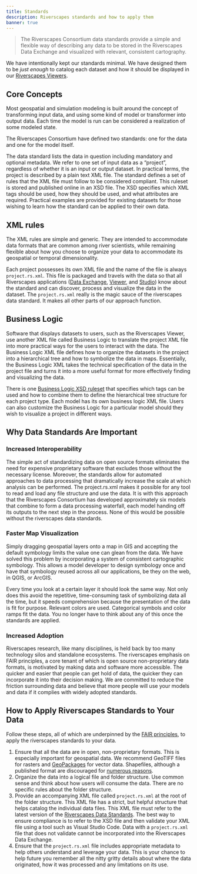 ```yaml
---
title: Standards
description: Riverscapes standards and how to apply them
banner: true
---
```


> The Riverscapes Consortium data standards provide a simple and flexible way of describing any data to be stored in the Riverscapes Data Exchange and visualized with relevant, consistent cartography.

We have intentionally kept our standards minimal. We have designed them to be *just enough* to catalog each dataset and how it should be displayed in our [Riverscapes Viewers](https://viewer.riverscapes.net/).

## Core Concepts

Most geospatial and simulation modeling is built around the concept of transforming input data, and using some kind of model or transformer into output data. Each time the model is run can be considered a realization of some modeled state.

The Riverscapes Consortium have defined two standards: one for the data and one for the model itself.

The data standard lists the data in question including mandatory and optional metadata. We refer to one set of input data as a “project”, regardless of whether it is an input or output dataset. In practical terms, the project is described by a plain text XML file. The standard defines a set of rules that the XML file must follow to be considered compliant. This ruleset is stored and published online in an XSD file. The XSD specifies which XML tags should be used, how they should be used, and what attributes are required. Practical examples are provided for existing datasets for those wishing to learn how the standard can be applied to their own data.

## XML rules

The XML rules are simple and generic. They are intended to accommodate data formats that are common among river scientists, while remaining flexible about how you choose to organize your data to accommodate its geospatial or temporal dimensionality.

Each project possesses its own XML file and the name of the file is always `project.rs.xml`. This file is packaged and travels with the data so that all Riverscapes applications ([Data Exchange](https://data.riverscapes.net), [Viewer](https://viewer.riverscapes.net), and [Studio](https://qris.riverscapes.net)) know about the standard and can discover, process and visualize the data in the dataset. The `project.rs.xml` really is the magic sauce of the riverscapes data standard. It makes all other parts of our approach function.

## Business Logic

Software that displays datasets to users, such as the Riverscapes Viewer, use another XML file called Business Logic to translate the project XML file into more practical ways for the users to interact with the data. The Business Logic XML file defines how to organize the datasets in the project into a hierarchical tree and how to symbolize the data in maps.
Essentially, the Business Logic XML takes the technical specification of the data in the project file and turns it into a more useful format for more effectively finding and visualizing the data.

There is one [Business Logic XSD ruleset](https://github.com/Riverscapes/RiverscapesXML/blob/master/RaveBusinessLogic/XSD/project_explorer.xsd) that specifies which tags can be used and how to combine them to define the hierarchical tree structure for each project type. Each model has its own business logic XML file.
Users can also customize the Business Logic for a particular model should they wish to visualize a project in different ways.

## Why Data Standards Are Important

### Increased Interoperability

The simple act of standardizing data on open source formats eliminates the need for expensive proprietary software that excludes those without the necessary license. Moreover, the standards allow for automated approaches to data processing that dramatically increase the scale at which analysis can be performed. The project.rs.xml makes it possible for any tool to read and load any file structure and use the data. It is with this approach that the Riverscapes Consortium has developed approximately six models that combine to form a data processing waterfall, each model handing off its outputs to the next step in the process. None of this would be possible without the riverscapes data standards.

### Faster Map Visualization

Simply dragging geospatial layers onto a map in GIS and accepting the default symbology limits the value one can glean from the data. We have solved this problem by incorporating a system of consistent cartographic symbology. This allows a model developer to design symbology once and have that symbology reused across all our applications, be they on the web, in QGIS, or ArcGIS.

Every time you look at a certain layer it should look the same way. Not only does this avoid the repetitive, time-consuming task of symbolizing data all the time, but it speeds comprehension because the presentation of the data is fit for purpose. Relevant colors are used. Categorical symbols and color ramps fit the data. You no longer have to think about any of this once the standards are applied.

### Increased Adoption

Riverscapes research, like many disciplines, is held back by too many technology silos and standalone ecosystems. The riverscapes emphasis on FAIR principles, a core tenant of which is open source non-proprietary data formats, is motivated by making data and software more accessible. The quicker and easier that people can get hold of data, the quicker they can incorporate it into their decision making. We are committed to reduce the friction surrounding data and believe that more people will use your models and data if it complies with widely adopted standards.

## How to Apply Riverscapes Standards to Your Data

Follow these steps, all of which are underpinned by the [FAIR principles](https://www.go-fair.org/fair-principles/), to apply the riverscapes standards to your data.

1. Ensure that all the data are in open, non-proprietary formats. This is especially important for geospatial data. We recommend GeoTIFF files for rasters and [GeoPackages](https://www.geopackage.org/) for vector data. Shapefiles, although a published format are discouraged for [numerous reasons](http://switchfromshapefile.org/).
2. Organize the data into a logical file and folder structure. Use common sense and think about how users will consume the data. There are no specific rules about the folder structure.
3. Provide an accompanying XML file called `project.rs.xml` at the root of the folder structure. This XML file has a strict, but helpful structure that helps catalog the individual data files. This XML file must refer to the latest version of the [Riverscapes Data Standards](https://github.com/Riverscapes/RiverscapesXML/blob/master/Projects/XSD/V2/RiverscapesProject.xsd). The best way to ensure compliance is to refer to the XSD file and then validate your XML file using a tool such as Visual Studio Code. Data with a `project.rs.xml` file that does not validate cannot be incorporated into the Riverscapes Data Exchange.
4. Ensure that the `project.rs.xml` file includes appropriate metadata to help others understand and leverage your data. This is your chance to help future you remember all the nitty gritty details about where the data originated, how it was processed and any limitations on its use.

